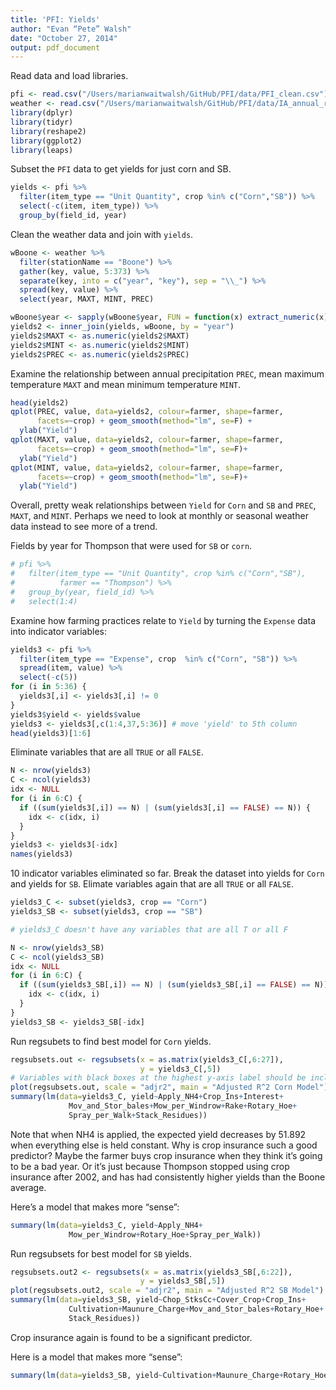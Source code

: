 ```yaml
---
title: 'PFI: Yields'
author: "Evan “Pete” Walsh"
date: "October 27, 2014"
output: pdf_document
---
```


\subsection*{Yields for SB and Corn in acre buschel per pound.}

Read data and load libraries.

```r
pfi <- read.csv("/Users/marianwaitwalsh/GitHub/PFI/data/PFI_clean.csv")
weather <- read.csv("/Users/marianwaitwalsh/GitHub/PFI/data/IA_annual_rainfall_raw.csv")
library(dplyr)
library(tidyr)
library(reshape2)
library(ggplot2)
library(leaps)
```

Subset the ```PFI``` data to get yields for just corn and SB.

```r
yields <- pfi %>%
  filter(item_type == "Unit Quantity", crop %in% c("Corn","SB")) %>%
  select(-c(item, item_type)) %>%
  group_by(field_id, year)
```

Clean the weather data and join with ```yields```.

```r
wBoone <- weather %>%
  filter(stationName == "Boone") %>% 
  gather(key, value, 5:373) %>%
  separate(key, into = c("year", "key"), sep = "\\_") %>%
  spread(key, value) %>%
  select(year, MAXT, MINT, PREC)

wBoone$year <- sapply(wBoone$year, FUN = function(x) extract_numeric(x))
yields2 <- inner_join(yields, wBoone, by = "year")
yields2$MAXT <- as.numeric(yields2$MAXT)
yields2$MINT <- as.numeric(yields2$MINT)
yields2$PREC <- as.numeric(yields2$PREC)
```

Examine the relationship between annual precipitation ```PREC```, mean maximum temperature ```MAXT``` and mean minimum temperature ```MINT```.

```r
head(yields2)
qplot(PREC, value, data=yields2, colour=farmer, shape=farmer,
      facets=~crop) + geom_smooth(method="lm", se=F) +
  ylab("Yield")
qplot(MAXT, value, data=yields2, colour=farmer, shape=farmer,
      facets=~crop) + geom_smooth(method="lm", se=F)+
  ylab("Yield")
qplot(MINT, value, data=yields2, colour=farmer, shape=farmer,
      facets=~crop) + geom_smooth(method="lm", se=F)+
  ylab("Yield")
```

Overall, pretty weak relationships between ```Yield``` for ```Corn``` and ```SB``` and ```PREC```, ```MAXT```, and ```MINT```. Perhaps we need to look at monthly or seasonal weather data instead to see more of a trend.

Fields by year for Thompson that were used for ```SB``` or ```corn```.

```r
# pfi %>% 
#   filter(item_type == "Unit Quantity", crop %in% c("Corn","SB"),
#          farmer == "Thompson") %>%
#   group_by(year, field_id) %>%
#   select(1:4)
```

Examine how farming practices relate to ```Yield``` by turning the ```Expense``` data into indicator variables:
\begin{itemize}
\item Each expense category is an indicator variable
\item Variable is marked \textbf{TRUE} if the expense for that category for each particular \textbf{field.id} and \textbf{year} is greater than 0.
\item \textbf{FALSE} if 0.
\end{itemize}

```r
yields3 <- pfi %>%
  filter(item_type == "Expense", crop  %in% c("Corn", "SB")) %>% 
  spread(item, value) %>% 
  select(-c(5))
for (i in 5:36) {
  yields3[,i] <- yields3[,i] != 0
}
yields3$yield <- yields$value
yields3 <- yields3[,c(1:4,37,5:36)] # move 'yield' to 5th column
head(yields3)[1:6]
```

Eliminate variables that are all ```TRUE``` or all ```FALSE```.

```r
N <- nrow(yields3)
C <- ncol(yields3)
idx <- NULL
for (i in 6:C) {
  if ((sum(yields3[,i]) == N) | (sum(yields3[,i] == FALSE) == N)) {
    idx <- c(idx, i)
  }
}
yields3 <- yields3[-idx]
names(yields3)
```

10 indicator variables eliminated so far. Break the dataset into yields for ```Corn``` and yields for ```SB```. Elimate variables again that are all ```TRUE``` or all ```FALSE```.

```r
yields3_C <- subset(yields3, crop == "Corn")
yields3_SB <- subset(yields3, crop == "SB")

# yields3_C doesn't have any variables that are all T or all F

N <- nrow(yields3_SB)
C <- ncol(yields3_SB)
idx <- NULL
for (i in 6:C) {
  if ((sum(yields3_SB[,i]) == N) | (sum(yields3_SB[,i] == FALSE) == N)) {
    idx <- c(idx, i)
  }
}
yields3_SB <- yields3_SB[-idx]
```

Run regsubets to find best model for ```Corn``` yields.

```r
regsubsets.out <- regsubsets(x = as.matrix(yields3_C[,6:27]), 
                             y = yields3_C[,5])
# Variables with black boxes at the highest y-axis label should be included
plot(regsubsets.out, scale = "adjr2", main = "Adjusted R^2 Corn Model")
summary(lm(data=yields3_C, yield~Apply_NH4+Crop_Ins+Interest+
             Mov_and_Stor_bales+Mow_per_Windrow+Rake+Rotary_Hoe+
             Spray_per_Walk+Stack_Residues))
```

Note that when NH4 is applied, the expected yield decreases by 51.892 when everything else is held constant. Why is crop insurance such a good predictor? Maybe the farmer buys crop insurance when they think it's going to be a bad year. Or it's just because Thompson stopped using crop insurance after 2002, and has had consistently higher yields than the Boone average.

Here's a model that makes more "sense":

```r
summary(lm(data=yields3_C, yield~Apply_NH4+
             Mow_per_Windrow+Rotary_Hoe+Spray_per_Walk))
```

Run regsubsets for best model for ```SB``` yields.

```r
regsubsets.out2 <- regsubsets(x = as.matrix(yields3_SB[,6:22]), 
                             y = yields3_SB[,5])
plot(regsubsets.out2, scale = "adjr2", main = "Adjusted R^2 SB Model")
summary(lm(data=yields3_SB, yield~Chop_StksCc+Cover_Crop+Crop_Ins+
             Cultivation+Maunure_Charge+Mov_and_Stor_bales+Rotary_Hoe+
             Stack_Residues))
```

Crop insurance again is found to be a significant predictor.

Here is a model that makes more "sense":

```r
summary(lm(data=yields3_SB, yield~Cultivation+Maunure_Charge+Rotary_Hoe))
```

